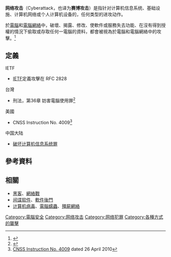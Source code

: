 {{expand|time=2011-11-19T10:45:34+00:00}}
{{noteTA
|G1=IT
}}
{{Other uses|other=这个名字或類似名的其他意义和用法|攻擊}}
{{信息安全}}
'''网络攻击'''（Cyberattack，也译为'''赛博攻击'''）是指针对计算机信息系统、基础设施、计算机网络或个人计算机设备的，任何类型的进攻动作。

於[[電腦|電腦]]和[[電腦網絡|電腦網絡]]中，破壞、揭露、修改、使軟件或服務失去功能、在沒有得到授權的情況下偷取或存取任何一電腦的資料，都會被視為於電腦和電腦網絡中的攻擊。<ref>{{Cite web |url=http://standards.iso.org/ittf/PubliclyAvailableStandards/c041933_ISO_IEC_27000_2009.zip |title=Free download of ISO/IEC 27000:2009 from ISO, via their ITTF web site. |accessdate=2013-03-26 |archive-date=2019-06-19 |archive-url=https://web.archive.org/web/20190619230451/https://standards.iso.org/ittf/PubliclyAvailableStandards/c041933_ISO_IEC_27000_2009.zip |dead-url=no }}</ref>

==定義==
;IETF
*[[互联网工程任务组|IETF]]定義攻擊在 RFC 2828 
;台灣
*刑法，第36章 妨害電腦使用罪<ref>{{Cite web |url=http://law.moj.gov.tw/LawClass/LawParaDeatil.aspx?Pcode=C0000001&LCNOS=%20358%20%20%20&LCC=2 |title=刑法，第36章 妨害電腦使用罪 |access-date=2013-03-26 |archive-date=2016-02-25 |archive-url=https://web.archive.org/web/20160225034414/http://law.moj.gov.tw/LawClass/LawParaDeatil.aspx?Pcode=C0000001&LCNOS=%20358%20%20%20&LCC=2 |dead-url=no }}</ref>
;美國
*CNSS Instruction No. 4009<ref name=CNSSI4009>[http://www.cnss.gov/Assets/pdf/cnssi_4009.pdf CNSS Instruction No. 4009] {{Wayback|url=http://www.cnss.gov/Assets/pdf/cnssi_4009.pdf |date=20120227163121 }} dated 26 April 2010</ref>
;中国大陆
*[[破坏计算机信息系统罪|破坏计算机信息系统罪]]

==參考資料==
{{reflist|2}}

==相關==
*[[黑客|黑客]]、[[網絡戰|網絡戰]]
*[[间谍软件|间谍软件]]、[[軟件後門|軟件後門]]
*[[计算机病毒|计算机病毒]]、[[電腦蠕蟲|電腦蠕蟲]]、[[殭屍網絡|殭屍網絡]]

[[Category:電腦安全|Category:電腦安全]]
[[Category:网络攻击|Category:网络攻击]]
[[Category:网络犯罪|Category:网络犯罪]]
[[Category:各種方式的襲擊|Category:各種方式的襲擊]]
